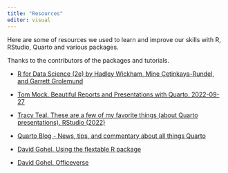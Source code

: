 ```yaml
---
title: "Resources"
editor: visual
---
```


Here are some of resources we used to learn and improve our skills with R, RStudio, Quarto and various packages.

Thanks to the contributors of the packages and tutorials.

-   [R for Data Science (2e) by Hadley Wickham, Mine Çetinkaya-Rundel, and Garrett Grolemund](https://r4ds.hadley.nz)

-   [Tom Mock. Beautiful Reports and Presentations with Quarto. 2022-09-27](https://thomasmock.quarto.pub/reports-presentations/#/title-slide)

-   [Tracy Teal. These are a few of my favorite things (about Quarto presentations). RStudio (2022)](https://www.youtube.com/watch?v=ttLnLdU1-CQ)

-   [Quarto Blog - News, tips, and commentary about all things Quarto](https://quarto.org/docs/blog/)

-   [David Gohel. Using the flextable R package](https://ardata-fr.github.io/flextable-book/)

-   [David Gohel. Officeverse](https://ardata-fr.github.io/officeverse/index.html)
